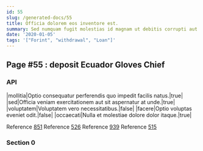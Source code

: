 ```yaml
---
id: 55
slug: /generated-docs/55
title: Officia dolorem eos inventore est.
summary: Sed numquam fugit molestias id magnam ut debitis corrupti aut.
date: '2020-01-05'
tags: '["Forint", "withdrawal", "Loan"]'
---
```


## Page #55 : deposit Ecuador Gloves Chief
### API

|mollitia|Optio consequatur perferendis quo impedit facilis natus.|true|
|sed|Officia veniam exercitationem aut sit aspernatur at unde.|true|
|voluptatem|Voluptatem vero necessitatibus.|false|
|facere|Optio voluptas eveniet odit.|false|
|occaecati|Nulla et molestiae dolore dolor itaque.|true|

Reference [851](/generated-docs/851)
Reference [526](/generated-docs/526)
Reference [939](/generated-docs/939)
Reference [515](/generated-docs/515)


<Partial0 />


### Section 0


